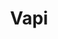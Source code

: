 ---
title: "Vapi"
url: "https://docs.vapi.ai/api-reference/assistants/create#request.body.transcriber.GladiaTranscriber"
---
